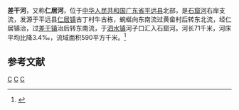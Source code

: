 '''差干河'''，又称'''仁居河'''，位于[[中华人民共和国|中华人民共和国]][[广东省|广东省]][[平远县|平远县]]北部，是[[石窟河|石窟河]]右岸支流，发源于平远县[[仁居镇|仁居镇]]古丁村牛古栋，蜿蜒向东南流过黄畲村后转东北流，经仁居镇治，过[[差干镇|差干镇]]治后转东南流，于[[泗水镇_(平远县)|泗水镇]]河子口汇入石窟河。河长71千米，河床平均比降3.4‰，流域面积590平方千米。<ref name="中国河湖大典">{{cite book |author=《[[中国河湖大典|中国河湖大典]]》编纂委员会 |title=《中国河湖大典·珠江卷》 |year=2013年1月 |publisher=中国水利水电出版社 |location=北京 |pages=335页|isbn= 978-7-5170-0561-2 }}</ref>

== 参考文献 ==
{{Reflist}}
{{韩江水系}}
[[Category:韩江水系|C]]
[[Category:广东河流|C]]
[[Category:平远县|C]]
